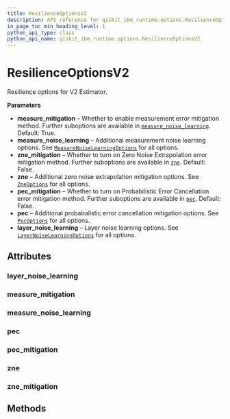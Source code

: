 ```yaml
---
title: ResilienceOptionsV2
description: API reference for qiskit_ibm_runtime.options.ResilienceOptionsV2
in_page_toc_min_heading_level: 1
python_api_type: class
python_api_name: qiskit_ibm_runtime.options.ResilienceOptionsV2
---
```


# ResilienceOptionsV2

<Class id="qiskit_ibm_runtime.options.ResilienceOptionsV2" isDedicatedPage={true} github="https://github.com/Qiskit/qiskit-ibm-runtime/tree/main/qiskit_ibm_runtime/options/resilience_options.py#L38-L101" signature="ResilienceOptionsV2(*args, **kwargs)">
  Resilience options for V2 Estimator.

  **Parameters**

  *   **measure\_mitigation** – Whether to enable measurement error mitigation method. Further suboptions are available in [`measure_noise_learning`](#qiskit_ibm_runtime.options.ResilienceOptionsV2.measure_noise_learning "qiskit_ibm_runtime.options.ResilienceOptionsV2.measure_noise_learning"). Default: True.
  *   **measure\_noise\_learning** – Additional measurement noise learning options. See [`MeasureNoiseLearningOptions`](qiskit_ibm_runtime.options.MeasureNoiseLearningOptions "qiskit_ibm_runtime.options.MeasureNoiseLearningOptions") for all options.
  *   **zne\_mitigation** – Whether to turn on Zero Noise Extrapolation error mitigation method. Further suboptions are available in [`zne`](#qiskit_ibm_runtime.options.ResilienceOptionsV2.zne "qiskit_ibm_runtime.options.ResilienceOptionsV2.zne"). Default: False.
  *   **zne** – Additional zero noise extrapolation mitigation options. See [`ZneOptions`](qiskit_ibm_runtime.options.ZneOptions "qiskit_ibm_runtime.options.ZneOptions") for all options.
  *   **pec\_mitigation** – Whether to turn on Probabilistic Error Cancellation error mitigation method. Further suboptions are available in [`pec`](#qiskit_ibm_runtime.options.ResilienceOptionsV2.pec "qiskit_ibm_runtime.options.ResilienceOptionsV2.pec"). Default: False.
  *   **pec** – Additional probabalistic error cancellation mitigation options. See [`PecOptions`](qiskit_ibm_runtime.options.PecOptions "qiskit_ibm_runtime.options.PecOptions") for all options.
  *   **layer\_noise\_learning** – Layer noise learning options. See [`LayerNoiseLearningOptions`](qiskit_ibm_runtime.options.LayerNoiseLearningOptions "qiskit_ibm_runtime.options.LayerNoiseLearningOptions") for all options.

  ## Attributes

  ### layer\_noise\_learning

  <Attribute id="qiskit_ibm_runtime.options.ResilienceOptionsV2.layer_noise_learning" name="layer_noise_learning" attributeTypeHint="LayerNoiseLearningOptions | Dict" attributeValue="FieldInfo(annotation=Union[LayerNoiseLearningOptions, Dict], required=False, default_factory=LayerNoiseLearningOptions)" />

  ### measure\_mitigation

  <Attribute id="qiskit_ibm_runtime.options.ResilienceOptionsV2.measure_mitigation" name="measure_mitigation" attributeTypeHint="UnsetType | bool" attributeValue="Unset" />

  ### measure\_noise\_learning

  <Attribute id="qiskit_ibm_runtime.options.ResilienceOptionsV2.measure_noise_learning" name="measure_noise_learning" attributeTypeHint="MeasureNoiseLearningOptions | Dict" attributeValue="FieldInfo(annotation=Union[MeasureNoiseLearningOptions, Dict], required=False, default_factory=MeasureNoiseLearningOptions)" />

  ### pec

  <Attribute id="qiskit_ibm_runtime.options.ResilienceOptionsV2.pec" name="pec" attributeTypeHint="PecOptions | Dict" attributeValue="FieldInfo(annotation=Union[PecOptions, Dict], required=False, default_factory=PecOptions)" />

  ### pec\_mitigation

  <Attribute id="qiskit_ibm_runtime.options.ResilienceOptionsV2.pec_mitigation" name="pec_mitigation" attributeTypeHint="UnsetType | bool" attributeValue="Unset" />

  ### zne

  <Attribute id="qiskit_ibm_runtime.options.ResilienceOptionsV2.zne" name="zne" attributeTypeHint="ZneOptions | Dict" attributeValue="FieldInfo(annotation=Union[ZneOptions, Dict], required=False, default_factory=ZneOptions)" />

  ### zne\_mitigation

  <Attribute id="qiskit_ibm_runtime.options.ResilienceOptionsV2.zne_mitigation" name="zne_mitigation" attributeTypeHint="UnsetType | bool" attributeValue="Unset" />

  ## Methods
</Class>

